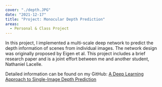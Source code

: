 ```yaml
---
cover: "./depth.JPG"
date: "2021-12-17"
title: "Project: Monocular Depth Prediction"
areas:
  - Personal & Class Project
---
```

In this project, I implemented a multi-scale deep network to predict the depth information of scenes from individual images. The network design was originally proposed by Eigen et al.
This project includes a brief research paper and is a joint effort between me and another student, Nathaniel Lacelle.   

Detailed information can be found on my GitHub: [A Deep Learning Approach to Single-Image Depth Prediction](https://github.com/rnofal1/MonocularDepthPrediction)